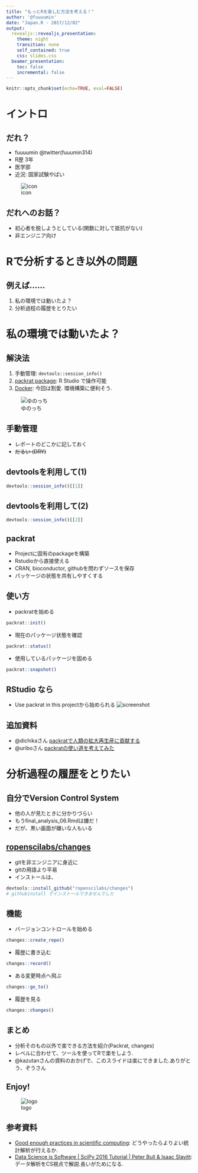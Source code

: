```yaml
---
title: "もっとRを楽しむ方法を考える！"
author: '@fuuuumin'
date: "Japan.R - 2017/12/02"
output:
  revealjs::revealjs_presentation:
    theme: night
    transition: none
    self_contained: true
    css: slides.css
  beamer_presentation:
    toc: false
    incremental: false
---
```


```r
knitr::opts_chunk$set(echo=TRUE, eval=FALSE)
```

# イントロ

## だれ？

<div class="column1">
- fuuuumin @twitter(fuuumin314)
- R歴 3年
- 医学部
- 近況: 国家試験やばい
</div>
<div class="column2">
![icon](img/user.jpeg)
</div>


## だれへのお話？
- 初心者を脱しようとしている(関数に対して抵抗がない)
- 非エンジニア向け

# Rで分析するとき以外の問題

## 例えば…… 
1. 私の環境では動いたよ？
1. 分析過程の履歴をとりたい

# 私の環境では動いたよ？

## 解決法

1. 手動管理: `devtools::session_info()`
1. [packrat package](https://rstudio.github.io/packrat/): R Studio で操作可能
1. [Docker](https://github.com/rocker-org/rocker/wiki/Using-the-RStudio-image): 今回は割愛. 環境構築に便利そう.

![ゆのっち](./img/omaenonaka.jpg)

## 手動管理
- レポートのどこかに記しておく
- ~~だるい (DRY)~~

## devtoolsを利用して(1)
```r
devtools::session_info()[[1]]
```

## devtoolsを利用して(2)
```r
devtools::session_info()[[2]]
```

## packrat
- Projectに固有のpackageを構築
- Rstudioから直接使える
- CRAN, bioconductor, githubを問わずソースを保存
- パッケージの状態を共有しやすくする

## 使い方
- packratを始める
```r
packrat::init()
```
- 現在のパッケージ状態を確認
```r
packrat::status()
```
- 使用しているパッケージを固める
```r
packrat::snapshot()
```

## RStudio なら
- Use packrat in this projectから始められる
![screenshot](./img/packrat2.jpg)

## 追加資料
- @dichikaさん [packratで人類の拡大再生産に貢献する](http://d.hatena.ne.jp/dichika/20131220/p1)
- @uriboさん [packratの使い道を考えてみた](https://qiita.com/uri/items/5d473a5df91954585e62)

# 分析過程の履歴をとりたい

## 自分でVersion Control System
- 他の人が見たときに分かりづらい
- もうfinal_analysis_06.Rmdは嫌だ！
- だが、黒い画面が嫌いな人もいる

## [ropenscilabs/changes](https://github.com/ropenscilabs/changes)
- gitを非エンジニアに身近に
- gitの用語より平易
- インストールは、
```r
devtools::install_github("ropenscilabs/changes")
# githubinstall でインストールできませんでした
```

## 機能
- バージョンコントロールを始める
```r
changes::create_repo()
```
- 履歴に書き込む
```r
changes::record()
```
- ある変更時点へ飛ぶ
```r
changes::go_to()
```
- 履歴を見る
```r
changes::changes()
```

## まとめ
- 分析そのもの以外で楽できる方法を紹介(Packrat, changes)
- レベルに合わせて、ツールを使ってRで楽をしよう.
- @kazutanさんの資料のおかげで、このスライドは楽にできました.ありがとう、ぞうさん

## Enjoy! 
![logo](img/Rlogo.png)

## 参考資料
- [Good enough practices in scientific computing](http://journals.plos.org/ploscompbiol/article?id=10.1371/journal.pcbi.1005510): どうやったらよりよい統計解析が行えるか.
- [Data Science is Software | SciPy 2016 Tutorial | Peter Bull & Isaac Slavitt](https://www.youtube.com/watch?v=EKUy0TSLg04&t=6924s&list=LLGHuJ-zAjTfYElCRKIi2KsQ&index=69): データ解析をCS視点で解説.長いがためになる.


